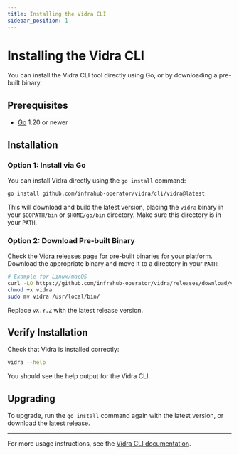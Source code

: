 ```yaml
---
title: Installing the Vidra CLI
sidebar_position: 1
---
```


# Installing the Vidra CLI

You can install the Vidra CLI tool directly using Go, or by downloading a pre-built binary.

## Prerequisites

- [Go](https://golang.org/dl/) 1.20 or newer

## Installation

### Option 1: Install via Go

You can install Vidra directly using the `go install` command:

```sh
go install github.com/infrahub-operator/vidra/cli/vidra@latest
```

This will download and build the latest version, placing the `vidra` binary in your `$GOPATH/bin` or `$HOME/go/bin` directory. Make sure this directory is in your `PATH`.

### Option 2: Download Pre-built Binary

Check the [Vidra releases page](https://github.com/your-org/vidra/releases) for pre-built binaries for your platform. Download the appropriate binary and move it to a directory in your `PATH`:

```sh
# Example for Linux/macOS
curl -LO https://github.com/infrahub-operator/vidra/releases/download/vX.Y.Z/vidra
chmod +x vidra
sudo mv vidra /usr/local/bin/
```

Replace `vX.Y.Z` with the latest release version.

## Verify Installation

Check that Vidra is installed correctly:

```sh
vidra --help
```

You should see the help output for the Vidra CLI.

## Upgrading

To upgrade, run the `go install` command again with the latest version, or download the latest release.

---

For more usage instructions, see the [Vidra CLI documentation](./usage.mdx).
